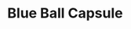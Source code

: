 ---
title: "Blue Ball Capsule"
meta_title: "Blue Ball Capsule craft"
description: "Craft de Blue Ball Capsule"
rank: "s"
draft: false
name: "Blue Ball Capsule"
recipe_img: "https://wiki.pokexgames.com/images/4/4c/Blue_Ball_Capsule.gif"
level: 110
craft_time: 36000
result: 1
value_npc: 1
ingredients:
  - name: "Purpleheart Log"
    quantity: 600
    item_img: "https://wiki.pokexgames.com/images/f/fe/Purpleheart_Log.png"
    value_npc: 1
  - name: "Catfish Tail"
    quantity: 3
    item_img: "https://wiki.pokexgames.com/images/1/13/Catfish_Tail.png"
    value_npc: 1
  - name: "Cave Nail"
    quantity: 36
    item_img: "https://wiki.pokexgames.com/images/a/af/Cave_Nail.png"
    value_npc: 1
  - name: "Brutal Fin"
    quantity: 4
    item_img: "https://wiki.pokexgames.com/images/8/8f/Brutal_Fin.png"
    value_npc: 1
  - name: "Whiskers Fin"
    quantity: 31
    item_img: "https://wiki.pokexgames.com/images/2/23/Whiskers_Fin.png"
    value_npc: 1
  - name: "Corrupted Cow Tail"
    quantity: 23
    item_img: "https://wiki.pokexgames.com/images/b/b2/Corrupted-Cow-Tail.gif"
    value_npc: 1
---